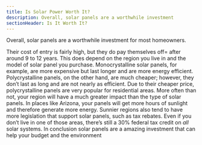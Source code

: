 ```yaml
---
title: Is Solar Power Worth It?
description: Overall, solar panels are a worthwhile investment
sectionHeader: Is It Worth It?
---
```


Overall, solar panels are a worthwhile investment for most homeowners.

Their cost of entry is fairly high, but they do pay themselves off= after around 9 to 12 years.
This does depend on the region you live in and the model of solar panel you purchase.
Monocrystalline solar panels, for example, are more expensive but last longer and are more energy efficient.
Polycrystalline panels, on the other hand, are much cheaper; however, they don’t last as long and are not nearly as efficient.
Due to their cheaper price, polycrystalline panels are very popular for residential areas.
More often than not, your region will have a much greater impact than the type of solar panels.
In places like Arizona, your panels will get more hours of sunlight and therefore generate more energy.
Sunnier regions also tend to have more legislation that support solar panels, such as tax rebates.
Even if you don’t live in one of those areas, there’s still a 30% federal tax credit on _all_ solar systems.
In conclusion solar panels are a amazing investment that can help your budget and the environment
